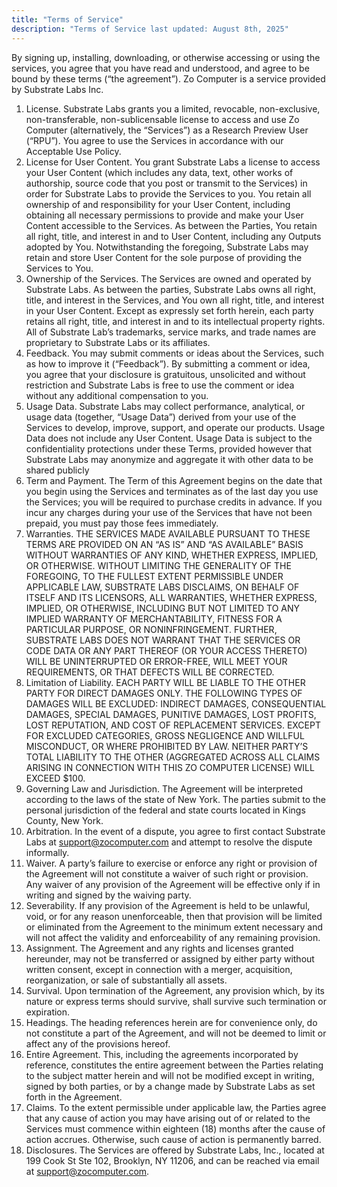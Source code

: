 ```yaml
---
title: "Terms of Service"
description: "Terms of Service last updated: August 8th, 2025"
---
```


By signing up, installing, downloading, or otherwise accessing or using the services, you agree that you have read and understood, and agree to be bound by these terms (“the agreement”). Zo Computer is a service provided by Substrate Labs Inc.

1. License. Substrate Labs grants you a limited, revocable, non-exclusive, non-transferable, non-sublicensable license to access and use Zo Computer (alternatively, the “Services”) as a Research Preview User (“RPU”). You agree to use the Services in accordance with our Acceptable Use Policy.
2. License for User Content. You grant Substrate Labs a license to access your User Content (which includes any data, text, other works of authorship, source code that you post or transmit to the Services) in order for Substrate Labs to provide the Services to you. You retain all ownership of and responsibility for your User Content, including obtaining all necessary permissions to provide and make your User Content accessible to the Services. As between the Parties, You retain all right, title, and interest in and to User Content, including any Outputs adopted by You. Notwithstanding the foregoing, Substrate Labs may retain and store User Content for the sole purpose of providing the Services to You.
3. Ownership of the Services. The Services are owned and operated by Substrate Labs. As between the parties, Substrate Labs owns all right, title, and interest in the Services, and You own all right, title, and interest in your User Content. Except as expressly set forth herein, each party retains all right, title, and interest in and to its intellectual property rights. All of Substrate Lab’s trademarks, service marks, and trade names are proprietary to Substrate Labs or its affiliates.
4. Feedback. You may submit comments or ideas about the Services, such as how to improve it (“Feedback”). By submitting a comment or idea, you agree that your disclosure is gratuitous, unsolicited and without restriction and Substrate Labs is free to use the comment or idea without any additional compensation to you.
5. Usage Data. Substrate Labs may collect performance, analytical, or usage data (together, “Usage Data”) derived from your use of the Services to develop, improve, support, and operate our products. Usage Data does not include any User Content. Usage Data is subject to the confidentiality protections under these Terms, provided however that Substrate Labs may anonymize and aggregate it with other data to be shared publicly
6. Term and Payment. The Term of this Agreement begins on the date that you begin using the Services and terminates as of the last day you use the Services; you will be required to purchase credits in advance. If you incur any charges during your use of the Services that have not been prepaid, you must pay those fees immediately.
7. Warranties. THE SERVICES MADE AVAILABLE PURSUANT TO THESE TERMS ARE PROVIDED ON AN “AS IS” AND “AS AVAILABLE” BASIS WITHOUT WARRANTIES OF ANY KIND, WHETHER EXPRESS, IMPLIED, OR OTHERWISE. WITHOUT LIMITING THE GENERALITY OF THE FOREGOING, TO THE FULLEST EXTENT PERMISSIBLE UNDER APPLICABLE LAW, SUBSTRATE LABS DISCLAIMS, ON BEHALF OF ITSELF AND ITS LICENSORS, ALL WARRANTIES, WHETHER EXPRESS, IMPLIED, OR OTHERWISE, INCLUDING BUT NOT LIMITED TO ANY IMPLIED WARRANTY OF MERCHANTABILITY, FITNESS FOR A PARTICULAR PURPOSE, OR NONINFRINGEMENT. FURTHER, SUBSTRATE LABS DOES NOT WARRANT THAT THE SERVICES OR CODE DATA OR ANY PART THEREOF (OR YOUR ACCESS THERETO) WILL BE UNINTERRUPTED OR ERROR-FREE, WILL MEET YOUR REQUIREMENTS, OR THAT DEFECTS WILL BE CORRECTED.
8. Limitation of Liability. EACH PARTY WILL BE LIABLE TO THE OTHER PARTY FOR DIRECT DAMAGES ONLY. THE FOLLOWING TYPES OF DAMAGES WILL BE EXCLUDED: INDIRECT DAMAGES, CONSEQUENTIAL DAMAGES, SPECIAL DAMAGES, PUNITIVE DAMAGES, LOST PROFITS, LOST REPUTATION, AND COST OF REPLACEMENT SERVICES. EXCEPT FOR EXCLUDED CATEGORIES, GROSS NEGLIGENCE AND WILLFUL MISCONDUCT, OR WHERE PROHIBITED BY LAW. NEITHER PARTY’S TOTAL LIABILITY TO THE OTHER (AGGREGATED ACROSS ALL CLAIMS ARISING IN CONNECTION WITH THIS ZO COMPUTER LICENSE) WILL EXCEED $100.
9. Governing Law and Jurisdiction. The Agreement will be interpreted according to the laws of the state of New York. The parties submit to the personal jurisdiction of the federal and state courts located in Kings County, New York.
10. Arbitration. In the event of a dispute, you agree to first contact Substrate Labs at support@zocomputer.com and attempt to resolve the dispute informally.
11. Waiver. A party’s failure to exercise or enforce any right or provision of the Agreement will not constitute a waiver of such right or provision. Any waiver of any provision of the Agreement will be effective only if in writing and signed by the waiving party.
12. Severability. If any provision of the Agreement is held to be unlawful, void, or for any reason unenforceable, then that provision will be limited or eliminated from the Agreement to the minimum extent necessary and will not affect the validity and enforceability of any remaining provision.
13. Assignment. The Agreement and any rights and licenses granted hereunder, may not be transferred or assigned by either party without written consent, except in connection with a merger, acquisition, reorganization, or sale of substantially all assets.
14. Survival. Upon termination of the Agreement, any provision which, by its nature or express terms should survive, shall survive such termination or expiration.
15. Headings. The heading references herein are for convenience only, do not constitute a part of the Agreement, and will not be deemed to limit or affect any of the provisions hereof.
16. Entire Agreement. This, including the agreements incorporated by reference, constitutes the entire agreement between the Parties relating to the subject matter herein and will not be modified except in writing, signed by both parties, or by a change made by Substrate Labs as set forth in the Agreement.
17. Claims. To the extent permissible under applicable law, the Parties agree that any cause of action you may have arising out of or related to the Services must commence within eighteen (18) months after the cause of action accrues. Otherwise, such cause of action is permanently barred.
18. Disclosures. The Services are offered by Substrate Labs, Inc., located at 199 Cook St Ste 102, Brooklyn, NY 11206, and can be reached via email at support@zocomputer.com.
